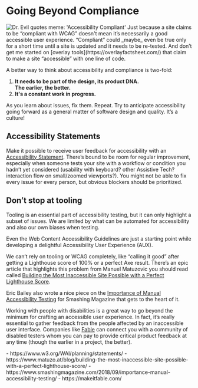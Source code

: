 
# Going Beyond Compliance

<img alt="Dr. Evil quotes meme: 'Accessibility Compliant'" src="/compliant.jpg" className="max-w-[300px] float-none my-6 ml-4 lg:float-right" />
Just because a site claims to be “compliant with WCAG” doesn't mean it’s necessarily a good accessible user experience. “Compliant” could _maybe_ even be true only for a short time until a site is updated and it needs to be re-tested. And don’t get me started on [overlay tools](https://overlayfactsheet.com/) that claim to make a site “accessible” with one line of code.

A better way to think about accessibility and compliance is two-fold:
1. **It needs to be part of the design, its product DNA. <br />The earlier, the better.**
2. **It's a constant work in progress.**

As you learn about issues, fix them. Repeat. Try to anticipate accessibility going forward as a general matter of software design and quality. It’s a culture!

## Accessibility Statements
Make it possible to receive user feedback for accessibility with an [Accessibility Statement](https://www.w3.org/WAI/planning/statements/). There’s bound to be room for regular improvement, especially when someone tests your site with a workflow or condition you hadn’t yet considered (usability with keyboard? other Assistive Tech? interaction flow on small/zoomed viewports?). You might not be able to fix every issue for every person, but obvious blockers should be prioritized.

## Don’t stop at tooling
Tooling is an essential part of accessibility testing, but it can only highlight a subset of issues. We are limited by what can be automated for accessibility and also our own biases when testing.

Even the Web Content Accessibility Guidelines are just a starting point while developing a delightful Accessibility User Experience (AUX).

We can’t rely on tooling or WCAG completely, like “calling it good” after getting a Lighthouse score of 100% or a perfect Axe result. There’s an epic article that highlights this problem from Manuel Matuzovic you should read called [Building the Most Inaccessible Site Possible with a Perfect Lighthouse Score](https://www.matuzo.at/blog/building-the-most-inaccessible-site-possible-with-a-perfect-lighthouse-score/).

Eric Bailey also wrote a nice piece on the [Importance of Manual Accessibility Testing](https://www.smashingmagazine.com/2018/09/importance-manual-accessibility-testing/) for Smashing Magazine that gets to the heart of it.

Working with people with disabilities is a great way to go beyond the minimum for crafting an accessible user experience. In fact, it’s really essential to gather feedback from the people affected by an inaccessible user interface. Companies like [Fable](https://makeitfable.com/) can connect you with a community of disabled testers whom you can pay to provide critical product feedback at any time (though the earlier in a project, the better).

<Links>
- https://www.w3.org/WAI/planning/statements/
- https://www.matuzo.at/blog/building-the-most-inaccessible-site-possible-with-a-perfect-lighthouse-score/
- https://www.smashingmagazine.com/2018/09/importance-manual-accessibility-testing/
- https://makeitfable.com/
</Links>